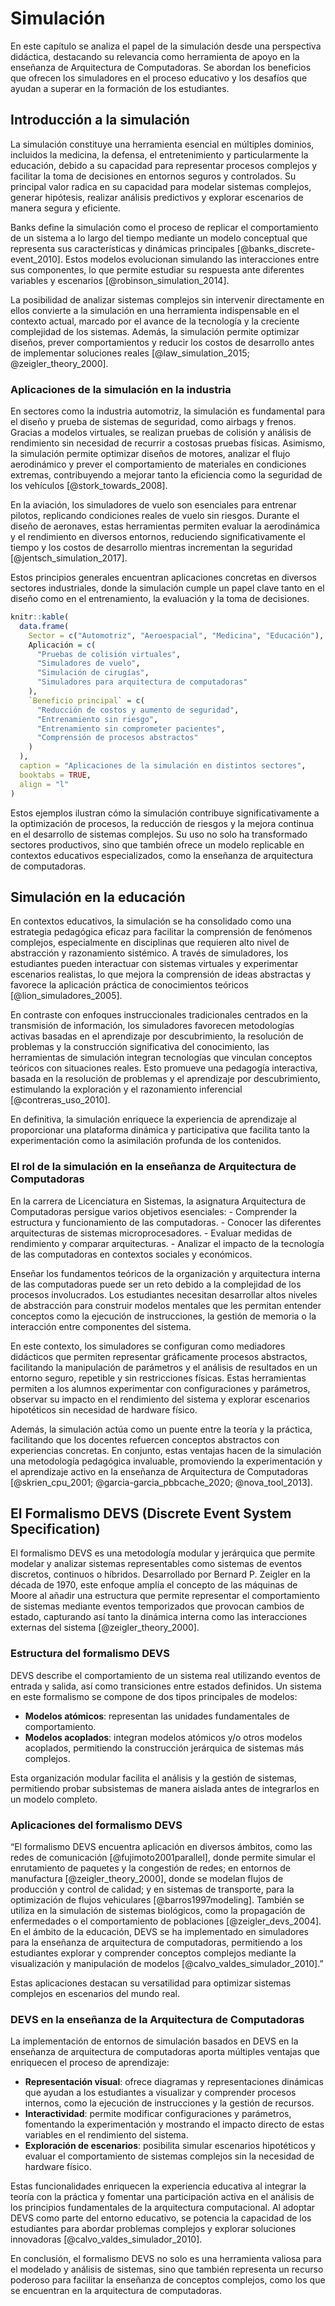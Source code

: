 # Simulación {#simulacion}
En este capítulo se analiza el papel de la simulación desde una perspectiva didáctica, destacando su relevancia como herramienta de apoyo en la enseñanza de Arquitectura de Computadoras. Se abordan los beneficios que ofrecen los simuladores en el proceso educativo y los desafíos que ayudan a superar en la formación de los estudiantes.

## Introducción a la simulación
La simulación constituye una herramienta esencial en múltiples dominios, incluidos la medicina, la defensa, el entretenimiento y particularmente la educación, debido a su capacidad para representar procesos complejos y facilitar la toma de decisiones en entornos seguros y controlados. Su principal valor radica en su capacidad para modelar sistemas complejos, generar hipótesis, realizar análisis predictivos y explorar escenarios de manera segura y eficiente.

Banks define la simulación como el proceso de replicar el comportamiento de un sistema a lo largo del tiempo mediante un modelo conceptual que representa sus características y dinámicas principales [@banks_discrete-event_2010]. Estos modelos evolucionan simulando las interacciones entre sus componentes, lo que permite estudiar su respuesta ante diferentes variables y escenarios [@robinson_simulation_2014].

La posibilidad de analizar sistemas complejos sin intervenir directamente en ellos convierte a la simulación en una herramienta indispensable en el contexto actual, marcado por el avance de la tecnología y la creciente complejidad de los sistemas. Además, la simulación permite optimizar diseños, prever comportamientos y reducir los costos de desarrollo antes de implementar soluciones reales [@law_simulation_2015; @zeigler_theory_2000].

### Aplicaciones de la simulación en la industria
En sectores como la industria automotriz, la simulación es fundamental para el diseño y prueba de sistemas de seguridad, como airbags y frenos. Gracias a modelos virtuales, se realizan pruebas de colisión y análisis de rendimiento sin necesidad de recurrir a costosas pruebas físicas. Asimismo, la simulación permite optimizar diseños de motores, analizar el flujo aerodinámico y prever el comportamiento de materiales en condiciones extremas, contribuyendo a mejorar tanto la eficiencia como la seguridad de los vehículos [@stork_towards_2008].

En la aviación, los simuladores de vuelo son esenciales para entrenar pilotos, replicando condiciones reales de vuelo sin riesgos. Durante el diseño de aeronaves, estas herramientas permiten evaluar la aerodinámica y el rendimiento en diversos entornos, reduciendo significativamente el tiempo y los costos de desarrollo mientras incrementan la seguridad [@jentsch_simulation_2017].

Estos principios generales encuentran aplicaciones concretas en diversos sectores industriales, donde la simulación cumple un papel clave tanto en el diseño como en el entrenamiento, la evaluación y la toma de decisiones.

```r
knitr::kable(
  data.frame(
    Sector = c("Automotriz", "Aeroespacial", "Medicina", "Educación"),
    Aplicación = c(
      "Pruebas de colisión virtuales",
      "Simuladores de vuelo",
      "Simulación de cirugías",
      "Simuladores para arquitectura de computadoras"
    ),
    `Beneficio principal` = c(
      "Reducción de costos y aumento de seguridad",
      "Entrenamiento sin riesgo",
      "Entrenamiento sin comprometer pacientes",
      "Comprensión de procesos abstractos"
    )
  ),
  caption = "Aplicaciones de la simulación en distintos sectores",
  booktabs = TRUE,
  align = "l"
)
```

Estos ejemplos ilustran cómo la simulación contribuye significativamente a la optimización de procesos, la reducción de riesgos y la mejora continua en el desarrollo de sistemas complejos. Su uso no solo ha transformado sectores productivos, sino que también ofrece un modelo replicable en contextos educativos especializados, como la enseñanza de arquitectura de computadoras.

## Simulación en la educación
En contextos educativos, la simulación se ha consolidado como una estrategia pedagógica eficaz para facilitar la comprensión de fenómenos complejos, especialmente en disciplinas que requieren alto nivel de abstracción y razonamiento sistémico. A través de simuladores, los estudiantes pueden interactuar con sistemas virtuales y experimentar escenarios realistas, lo que mejora la comprensión de ideas abstractas y favorece la aplicación práctica de conocimientos teóricos [@lion_simuladores_2005].

En contraste con enfoques instruccionales tradicionales centrados en la transmisión de información, los simuladores favorecen metodologías activas basadas en el aprendizaje por descubrimiento, la resolución de problemas y la construcción significativa del conocimiento, las herramientas de simulación integran tecnologías que vinculan conceptos teóricos con situaciones reales. Esto promueve una pedagogía interactiva, basada en la resolución de problemas y el aprendizaje por descubrimiento, estimulando la exploración y el razonamiento inferencial [@contreras_uso_2010].

En definitiva, la simulación enriquece la experiencia de aprendizaje al proporcionar una plataforma dinámica y participativa que facilita tanto la experimentación como la asimilación profunda de los contenidos.

### El rol de la simulación en la enseñanza de Arquitectura de Computadoras
En la carrera de Licenciatura en Sistemas, la asignatura Arquitectura de Computadoras persigue varios objetivos esenciales:
- Comprender la estructura y funcionamiento de las computadoras.
- Conocer las diferentes arquitecturas de sistemas microprocesadores.
- Evaluar medidas de rendimiento y comparar arquitecturas.
- Analizar el impacto de la tecnología de las computadoras en contextos sociales y económicos.

Enseñar los fundamentos teóricos de la organización y arquitectura interna de las computadoras puede ser un reto debido a la complejidad de los procesos involucrados. Los estudiantes necesitan desarrollar altos niveles de abstracción para construir modelos mentales que les permitan entender conceptos como la ejecución de instrucciones, la gestión de memoria o la interacción entre componentes del sistema.

En este contexto, los simuladores se configuran como mediadores didácticos que permiten representar gráficamente procesos abstractos, facilitando la manipulación de parámetros y el análisis de resultados en un entorno seguro, repetible y sin restricciones físicas. Estas herramientas permiten a los alumnos experimentar con configuraciones y parámetros, observar su impacto en el rendimiento del sistema y explorar escenarios hipotéticos sin necesidad de hardware físico.

Además, la simulación actúa como un puente entre la teoría y la práctica, facilitando que los docentes refuercen conceptos abstractos con experiencias concretas. En conjunto, estas ventajas hacen de la simulación una metodología pedagógica invaluable, promoviendo la experimentación y el aprendizaje activo en la enseñanza de Arquitectura de Computadoras [@skrien_cpu_2001; @garcia-garcia_pbbcache_2020; @nova_tool_2013].

## El Formalismo DEVS (Discrete Event System Specification)
El formalismo DEVS es una metodología modular y jerárquica que permite modelar y analizar sistemas representables como sistemas de eventos discretos, continuos o híbridos. Desarrollado por Bernard P. Zeigler en la década de 1970, este enfoque amplía el concepto de las máquinas de Moore al añadir una estructura que permite representar el comportamiento de sistemas mediante eventos temporizados que provocan cambios de estado, capturando así tanto la dinámica interna como las interacciones externas del sistema [@zeigler_theory_2000].

### Estructura del formalismo DEVS
DEVS describe el comportamiento de un sistema real utilizando eventos de entrada y salida, así como transiciones entre estados definidos. Un sistema en este formalismo se compone de dos tipos principales de modelos:

- **Modelos atómicos**: representan las unidades fundamentales de comportamiento.
- **Modelos acoplados**: integran modelos atómicos y/o otros modelos acoplados, permitiendo la construcción jerárquica de sistemas más complejos.

Esta organización modular facilita el análisis y la gestión de sistemas, permitiendo probar subsistemas de manera aislada antes de integrarlos en un modelo completo.

### Aplicaciones del formalismo DEVS
"El formalismo DEVS encuentra aplicación en diversos ámbitos, como las redes de comunicación [@fujimoto2001parallel], donde permite simular el enrutamiento de paquetes y la congestión de redes; en entornos de manufactura [@zeigler_theory_2000], donde se modelan flujos de producción y control de calidad; y en sistemas de transporte, para la optimización de flujos vehiculares [@barros1997modeling]. También se utiliza en la simulación de sistemas biológicos, como la propagación de enfermedades o el comportamiento de poblaciones [@zeigler_devs_2004]. En el ámbito de la educación, DEVS se ha implementado en simuladores para la enseñanza de arquitectura de computadoras, permitiendo a los estudiantes explorar y comprender conceptos complejos mediante la visualización y manipulación de modelos [@calvo_valdes_simulador_2010]."

Estas aplicaciones destacan su versatilidad para optimizar sistemas complejos en escenarios del mundo real.

### DEVS en la enseñanza de la Arquitectura de Computadoras
La implementación de entornos de simulación basados en DEVS en la enseñanza de arquitectura de computadoras aporta múltiples ventajas que enriquecen el proceso de aprendizaje:

- **Representación visual**: ofrece diagramas y representaciones dinámicas que ayudan a los estudiantes a visualizar y comprender procesos internos, como la ejecución de instrucciones y la gestión de recursos.
- **Interactividad**: permite modificar configuraciones y parámetros, fomentando la experimentación y mostrando el impacto directo de estas variables en el rendimiento del sistema.
- **Exploración de escenarios**: posibilita simular escenarios hipotéticos y evaluar el comportamiento de sistemas complejos sin la necesidad de hardware físico.

Estas funcionalidades enriquecen la experiencia educativa al integrar la teoría con la práctica y fomentar una participación activa en el análisis de los principios fundamentales de la arquitectura computacional. Al adoptar DEVS como parte del entorno educativo, se potencia la capacidad de los estudiantes para abordar problemas complejos y explorar soluciones innovadoras [@calvo_valdes_simulador_2010].

En conclusión, el formalismo DEVS no solo es una herramienta valiosa para el modelado y análisis de sistemas, sino que también representa un recurso poderoso para facilitar la enseñanza de conceptos complejos, como los que se encuentran en la arquitectura de computadoras.